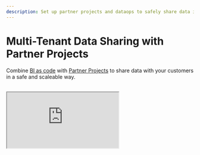 ```yaml
---
description: Set up partner projects and dataops to safely share data in a scaleable manner
---
```


# Multi-Tenant Data Sharing with Partner Projects

Combine [BI as code](/docs/data-ops/managing-resources-with-code) with [Partner Projects](/docs/project-management/partner-projects) to share data with your customers in a safe and scaleable way.

<br />
<div style={{ position: "relative", paddingBottom: "62.5%", height: 0 }}>
  <iframe
    src="https://www.loom.com/embed/f556377daf564e1c8aa91f142c777cf9?hide_owner=true&hide_share=true&hide_title=true&hideEmbedTopBar=true"
    style={{
      position: "absolute",
      top: 0,
      left: 0,
      width: "100%",
      height: "100%"
    }}
  ></iframe>
</div>
